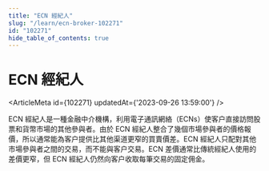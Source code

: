 ```yaml
---
title: "ECN 經紀人"
slug: "/learn/ecn-broker-102271"
id: "102271"
hide_table_of_contents: true
---
```



# ECN 經紀人

<ArticleMeta id={102271} updatedAt={'2023-09-26 13:59:00'} />
<div className='border-solid border-b border-t-0 my-4 border-[var(--ifm-color-gray-300)]' />

ECN 經紀人是一種金融中介機構，利用電子通訊網絡（ECNs）使客户直接訪問股票和貨幣市場的其他參與者。由於 ECN 經紀人整合了幾個市場參與者的價格報價，所以通常能為客户提供比其他渠道更窄的買賣價差。ECN 經紀人只配對其他市場參與者之間的交易，而不能與客户交易。ECN 差價通常比傳統經紀人使用的差價更窄，但 ECN 經紀人仍然向客户收取每筆交易的固定佣金。
